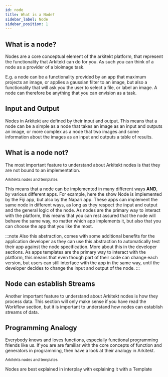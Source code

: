 ```yaml
---
id: node
title: What is a Node?
sidebar_label: Node
sidebar_position: 1
---
```



## What is a node?

Nodes are a core conceptual element of the arkitekt platform, that represent the
functionality that Arkitekt can do for you. As such you can think of a node as a provider of a bioimage task.

E.g. a node can be a functionality provided by an app that maximum projects an image, or applies a gaussian filter
to an image, but also a functionality that will ask you the user to select a file, or label an image. A node can
therefore be anything that you can envision as a task.

## Input and Output

Nodes in Arkitekt are defined by their input and output. This means that a node can be a simple as a node that
takes an image as an input and outputs an image, or more complex as a node that two images and some information
about the images as an input and outputs a table of results.

## What is a node not?

The most important feature to understand about Arkitekt nodes is that they are not bound to an implementation.

<div className="mt-2">
<Image img={node_template} />

<div className="text-gray-400 mb-2">
<small>Arkitekts nodes and templates</small>
</div>
</div>

This means that a node can be implemented in many different ways **AND**, by various different apps.
For example, here the show Node is implemented by the Fiji app, but also by the Napari app. These apps
can implement the same node in different ways, as long as they respect the input and output and the general
logic of the node. As nodes are the primary way to interact with the platform, this means that you can
rest assured that the node will behave the same way, no matter which app implements it, but also that
you can choose the app that you like the most.

:::note
Also this abstraction, comes with some additional benefits for the application developer as they can use this
abstraction to automatically test their app against the node specification. More about this in the developer
sections. As apps templates are the primary way to interact with the platform, this means that even though part
of their code can change each version, but users can still interface with the app in the same way, until the developer
decides to change the input and output of the node.
:::

## Node can establish Streams

Another important feature to understand about Arkitekt nodes is how they process data. This section will only
make sense if you have read the Workflow section, but it is important to understand how nodes can establish
streams of data.

## Programming Analogy

Everybody knows and loves functions, especially functional programming friends like us. If you are
are familiar with the core concepts of function and generators in programming, then have a look at their
analogy in Arkitekt.

<div className="mt-2">
<Image img={node_stream} />

<div className="text-gray-400 mb-2">
<small>Arkitekts nodes and templates</small>
</div>
</div>

Nodes are best explained in interplay with explaining it with a Template
